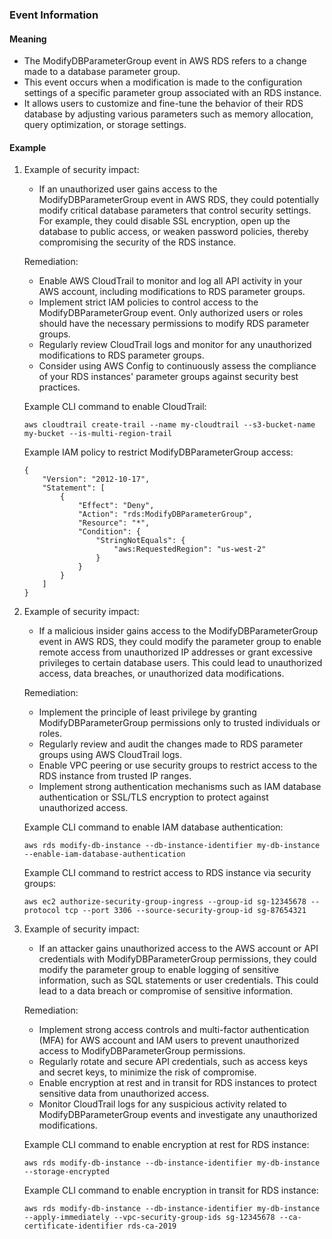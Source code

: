 
### Event Information

#### Meaning

- The ModifyDBParameterGroup event in AWS RDS refers to a change made to a database parameter group. 
- This event occurs when a modification is made to the configuration settings of a specific parameter group associated with an RDS instance. 
- It allows users to customize and fine-tune the behavior of their RDS database by adjusting various parameters such as memory allocation, query optimization, or storage settings.

#### Example

1. Example of security impact: 
   - If an unauthorized user gains access to the ModifyDBParameterGroup event in AWS RDS, they could potentially modify critical database parameters that control security settings. For example, they could disable SSL encryption, open up the database to public access, or weaken password policies, thereby compromising the security of the RDS instance.

   Remediation:
   - Enable AWS CloudTrail to monitor and log all API activity in your AWS account, including modifications to RDS parameter groups.
   - Implement strict IAM policies to control access to the ModifyDBParameterGroup event. Only authorized users or roles should have the necessary permissions to modify RDS parameter groups.
   - Regularly review CloudTrail logs and monitor for any unauthorized modifications to RDS parameter groups.
   - Consider using AWS Config to continuously assess the compliance of your RDS instances' parameter groups against security best practices.

   Example CLI command to enable CloudTrail:
   ```
   aws cloudtrail create-trail --name my-cloudtrail --s3-bucket-name my-bucket --is-multi-region-trail
   ```

   Example IAM policy to restrict ModifyDBParameterGroup access:
   ```
   {
       "Version": "2012-10-17",
       "Statement": [
           {
               "Effect": "Deny",
               "Action": "rds:ModifyDBParameterGroup",
               "Resource": "*",
               "Condition": {
                   "StringNotEquals": {
                       "aws:RequestedRegion": "us-west-2"
                   }
               }
           }
       ]
   }
   ```

2. Example of security impact: 
   - If a malicious insider gains access to the ModifyDBParameterGroup event in AWS RDS, they could modify the parameter group to enable remote access from unauthorized IP addresses or grant excessive privileges to certain database users. This could lead to unauthorized access, data breaches, or unauthorized data modifications.

   Remediation:
   - Implement the principle of least privilege by granting ModifyDBParameterGroup permissions only to trusted individuals or roles.
   - Regularly review and audit the changes made to RDS parameter groups using AWS CloudTrail logs.
   - Enable VPC peering or use security groups to restrict access to the RDS instance from trusted IP ranges.
   - Implement strong authentication mechanisms such as IAM database authentication or SSL/TLS encryption to protect against unauthorized access.

   Example CLI command to enable IAM database authentication:
   ```
   aws rds modify-db-instance --db-instance-identifier my-db-instance --enable-iam-database-authentication
   ```

   Example CLI command to restrict access to RDS instance via security groups:
   ```
   aws ec2 authorize-security-group-ingress --group-id sg-12345678 --protocol tcp --port 3306 --source-security-group-id sg-87654321
   ```

3. Example of security impact: 
   - If an attacker gains unauthorized access to the AWS account or API credentials with ModifyDBParameterGroup permissions, they could modify the parameter group to enable logging of sensitive information, such as SQL statements or user credentials. This could lead to a data breach or compromise of sensitive information.

   Remediation:
   - Implement strong access controls and multi-factor authentication (MFA) for AWS account and IAM users to prevent unauthorized access to ModifyDBParameterGroup permissions.
   - Regularly rotate and secure API credentials, such as access keys and secret keys, to minimize the risk of compromise.
   - Enable encryption at rest and in transit for RDS instances to protect sensitive data from unauthorized access.
   - Monitor CloudTrail logs for any suspicious activity related to ModifyDBParameterGroup events and investigate any unauthorized modifications.

   Example CLI command to enable encryption at rest for RDS instance:
   ```
   aws rds modify-db-instance --db-instance-identifier my-db-instance --storage-encrypted
   ```

   Example CLI command to enable encryption in transit for RDS instance:
   ```
   aws rds modify-db-instance --db-instance-identifier my-db-instance --apply-immediately --vpc-security-group-ids sg-12345678 --ca-certificate-identifier rds-ca-2019
   ```

